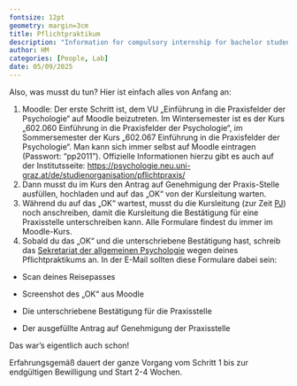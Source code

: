 ```yaml
---
fontsize: 12pt
geometry: margin=3cm
title: Pflichtpraktikum
description: "Information for compulsory internship for bachelor students"
author: HM
categories: [People, Lab]
date: 05/09/2025
---
```


Also, was musst du tun? Hier ist einfach alles von Anfang an:

1.  Moodle: Der erste Schritt ist, dem VU „Einführung in die Praxisfelder der Psychologie“ auf Moodle beizutreten. Im Wintersemester ist es der Kurs „602.060 Einführung in die Praxisfelder der Psychologie“, im Sommersemester der Kurs „602.067 Einführung in die Praxisfelder der Psychologie“. Man kann sich immer selbst auf Moodle eintragen (Passwort: "pp2011"). Offizielle Informationen hierzu gibt es auch auf der Institutsseite: <https://psychologie.neu.uni-graz.at/de/studienorganisation/pflichtpraxis/>
2.  Dann musst du im Kurs den Antrag auf Genehmigung der Praxis-Stelle ausfüllen, hochladen und auf das „OK“ von der Kursleitung warten.
3.  Während du auf das „OK“ wartest, musst du die Kursleitung (zur Zeit [PJ](https://online.uni-graz.at/kfu_online/ee/ui/ca2/app/desktop/#/pl/ui/$ctx/visitenkarte.show_vcard?$ctx=design=ca2;header=max;lang=DE&pPersonenGruppe=3&pPersonenId=85E1975CF6B861F0)) noch anschreiben, damit die Kursleitung die Bestätigung für eine Praxisstelle unterschreiben kann. Alle Formulare findest du immer im Moodle-Kurs.
4.  Sobald du das „OK“ und die unterschriebene Bestätigung hast, schreib das [Sekretariat der allgemeinen Psychologie](https://online.uni-graz.at/kfu_online/ee/ui/ca2/app/desktop/#/pl/ui/$ctx/visitenkarte.show_vcard?$ctx=design=ca2;header=max;lang=DE&pPersonenGruppe=3&pPersonenId=ED1E1B74A7AF7F12) wegen deines Pflichtpraktikums an. In der E-Mail sollten diese Formulare dabei sein:

-   Scan deines Reisepasses

-   Screenshot des „OK“ aus Moodle

-   Die unterschriebene Bestätigung für die Praxisstelle

-   Der ausgefüllte Antrag auf Genehmigung der Praxisstelle

Das war's eigentlich auch schon!

Erfahrungsgemäß dauert der ganze Vorgang vom Schritt 1 bis zur endgültigen Bewilligung und Start 2-4 Wochen.
